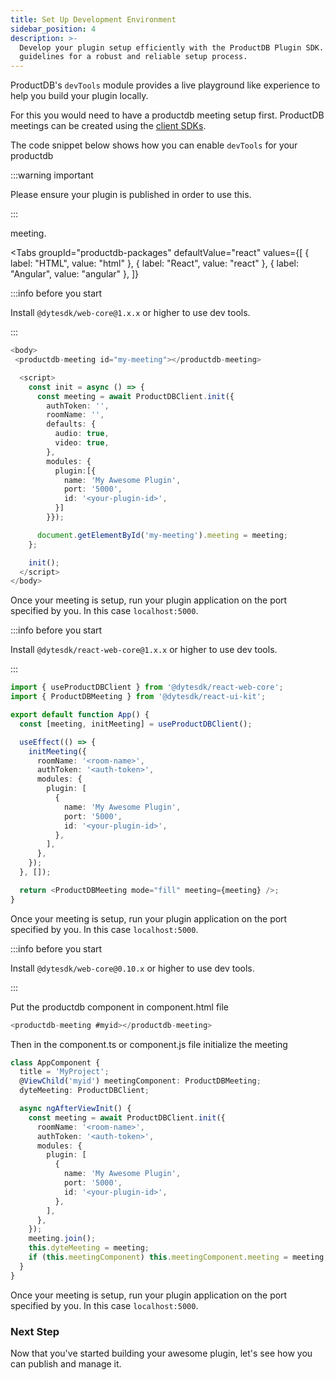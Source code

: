 ```yaml
---
title: Set Up Development Environment
sidebar_position: 4
description: >-
  Develop your plugin setup efficiently with the ProductDB Plugin SDK. Follow our
  guidelines for a robust and reliable setup process.
---
```


ProductDB's `devTools` module provides a live playground like experience to help you
build your plugin locally.

For this you would need to have a productdb meeting setup first. ProductDB meetings can be
created using the [client SDKs](/ui-kit).

The code snippet below shows how you can enable `devTools` for your productdb

:::warning important

Please ensure your plugin is published in order to use this.

:::

meeting.

<Tabs
  groupId="productdb-packages"
  defaultValue="react"
  values={[
    { label: "HTML", value: "html" },
    { label: "React", value: "react" },
    { label: "Angular", value: "angular" },
  ]}
>
<TabItem value="html">

:::info before you start

Install `@dytesdk/web-core@1.x.x` or higher to use dev tools.

:::

```ts
<body>
 <productdb-meeting id="my-meeting"></productdb-meeting>

  <script>
    const init = async () => {
      const meeting = await ProductDBClient.init({
        authToken: '',
        roomName: '',
        defaults: {
          audio: true,
          video: true,
        },
        modules: {
          plugin:[{
            name: 'My Awesome Plugin',
            port: '5000',
            id: '<your-plugin-id>',
          }]
        }});

      document.getElementById('my-meeting').meeting = meeting;
    };

    init();
  </script>
</body>
```

Once your meeting is setup, run your plugin application on the port specified by
you. In this case `localhost:5000`.

</TabItem>

<TabItem value="react">

:::info before you start

Install `@dytesdk/react-web-core@1.x.x` or higher to use dev tools.

:::

```ts
import { useProductDBClient } from '@dytesdk/react-web-core';
import { ProductDBMeeting } from '@dytesdk/react-ui-kit';

export default function App() {
  const [meeting, initMeeting] = useProductDBClient();

  useEffect(() => {
    initMeeting({
      roomName: '<room-name>',
      authToken: '<auth-token>',
      modules: {
        plugin: [
          {
            name: 'My Awesome Plugin',
            port: '5000',
            id: '<your-plugin-id>',
          },
        ],
      },
    });
  }, []);

  return <ProductDBMeeting mode="fill" meeting={meeting} />;
}
```

Once your meeting is setup, run your plugin application on the port specified by
you. In this case `localhost:5000`.

</TabItem>

<TabItem value="angular">

:::info before you start

Install `@dytesdk/web-core@0.10.x` or higher to use dev tools.

:::

Put the productdb component in component.html file

```ts
<productdb-meeting #myid></productdb-meeting>
```

Then in the component.ts or component.js file initialize the meeting

```ts
class AppComponent {
  title = 'MyProject';
  @ViewChild('myid') meetingComponent: ProductDBMeeting;
  dyteMeeting: ProductDBClient;

  async ngAfterViewInit() {
    const meeting = await ProductDBClient.init({
      roomName: '<room-name>',
      authToken: '<auth-token>',
      modules: {
        plugin: [
          {
            name: 'My Awesome Plugin',
            port: '5000',
            id: '<your-plugin-id>',
          },
        ],
      },
    });
    meeting.join();
    this.dyteMeeting = meeting;
    if (this.meetingComponent) this.meetingComponent.meeting = meeting;
  }
}
```

Once your meeting is setup, run your plugin application on the port specified by
you. In this case `localhost:5000`.

  </TabItem>

</Tabs>

### Next Step

Now that you've started building your awesome plugin, let's see how you can
publish and manage it.

<head>
  <title>Plugin SDK Set Up Development Environment</title>
  <meta
    name="description"
    content="Develop your plugin setup efficiently with the ProductDB Plugin SDK. Follow our guidelines for a robust and reliable setup process."
  />
</head>

